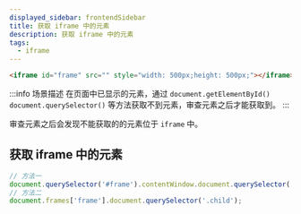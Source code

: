 ```yaml
---
displayed_sidebar: frontendSidebar
title: 获取 iframe 中的元素
description: 获取 iframe 中的元素
tags:
  - iframe
---
```


<Author cost={1} publish="2023-6-29 10:25" update="2023-10-27 23:40" />

```html
<iframe id="frame" src="" style="width: 500px;height: 500px;"></iframe>
```

:::info 场景描述
在页面中已显示的元素，通过 `document.getElementById()` `document.querySelector()` 等方法获取不到元素，审查元素之后才能获取到。
:::

审查元素之后会发现不能获取的的元素位于 `iframe` 中。

## 获取 iframe 中的元素

```js
// 方法一
document.querySelector('#frame').contentWindow.document.querySelector('.child');
// 方法二
document.frames['frame'].document.querySelector('.child');
```
